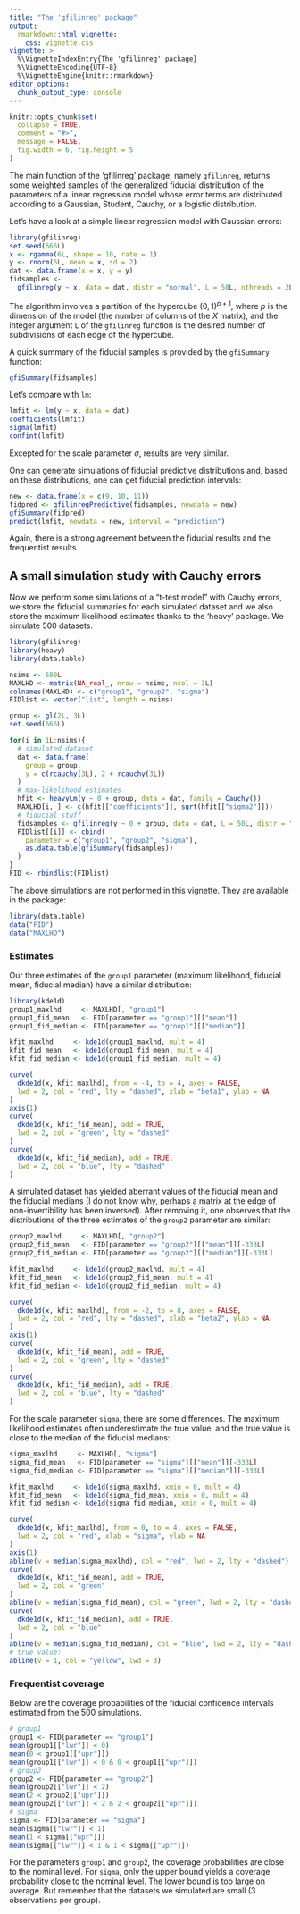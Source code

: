 ```yaml
---
title: "The 'gfilinreg' package"
output: 
  rmarkdown::html_vignette:
    css: vignette.css
vignette: >
  %\VignetteIndexEntry{The 'gfilinreg' package}
  %\VignetteEncoding{UTF-8}
  %\VignetteEngine{knitr::rmarkdown}
editor_options: 
  chunk_output_type: console
---
```


```r
knitr::opts_chunk$set(
  collapse = TRUE,
  comment = "#>",
  message = FALSE,
  fig.width = 6, fig.height = 5
)
```

The main function of the 'gfilinreg' package, namely `gfilinreg`, returns some 
weighted samples of the generalized fiducial distribution of the parameters of 
a linear regression model whose error terms are distributed according to a 
Gaussian, Student, Cauchy, or a logistic distribution.

Let's have a look at a simple linear regression model with Gaussian errors:

```r
library(gfilinreg)
set.seed(666L)
x <- rgamma(6L, shape = 10, rate = 1)
y <- rnorm(6L, mean = x, sd = 2)
dat <- data.frame(x = x, y = y)
fidsamples <- 
  gfilinreg(y ~ x, data = dat, distr = "normal", L = 50L, nthreads = 2L)
```

The algorithm involves a partition of the hypercube ${(0,1)}^{p+1}$, where $p$ 
is the dimension of the model (the number of columns of the $X$ matrix), and 
the integer argument `L` of the `gfilinreg` function is the desired number of 
subdivisions of each edge of the hypercube.

A quick summary of the fiducial samples is provided by the `gfiSummary` 
function: 

```r
gfiSummary(fidsamples)
```

Let's compare with `lm`:

```r
lmfit <- lm(y ~ x, data = dat)
coefficients(lmfit)
sigma(lmfit)
confint(lmfit)
```

Excepted for the scale parameter $\sigma$, results are very similar.

One can generate simulations of fiducial predictive distributions and, based on 
these distributions, one can get fiducial prediction intervals:

```r
new <- data.frame(x = c(9, 10, 11))
fidpred <- gfilinregPredictive(fidsamples, newdata = new)
gfiSummary(fidpred)
predict(lmfit, newdata = new, interval = "prediction")
```

Again, there is a strong agreement between the fiducial results and the 
frequentist results.


## A small simulation study with Cauchy errors

Now we perform some simulations of a "t-test model" with Cauchy errors, we 
store the fiducial summaries for each simulated dataset and we also store the 
maximum likelihood estimates thanks to the 'heavy' package. We simulate $500$ 
datasets.

```r
library(gfilinreg)
library(heavy)
library(data.table)

nsims <- 500L
MAXLHD <- matrix(NA_real_, nrow = nsims, ncol = 3L)
colnames(MAXLHD) <- c("group1", "group2", "sigma")
FIDlist <- vector("list", length = nsims)

group <- gl(2L, 3L)
set.seed(666L)

for(i in 1L:nsims){
  # simulated dataset
  dat <- data.frame(
    group = group,
    y = c(rcauchy(3L), 2 + rcauchy(3L))
  )
  # max-likelihood estimates
  hfit <- heavyLm(y ~ 0 + group, data = dat, family = Cauchy())
  MAXLHD[i, ] <- c(hfit[["coefficients"]], sqrt(hfit[["sigma2"]]))
  # fiducial stuff
  fidsamples <- gfilinreg(y ~ 0 + group, data = dat, L = 50L, distr = "cauchy")
  FIDlist[[i]] <- cbind(
    parameter = c("group1", "group2", "sigma"), 
    as.data.table(gfiSummary(fidsamples))
  )
}
FID <- rbindlist(FIDlist)
```

The above simulations are not performed in this vignette. They are available in 
the package:

```r
library(data.table)
data("FID")
data("MAXLHD")
```


### Estimates

Our three estimates of the `group1` parameter (maximum likelihood, 
fiducial mean, fiducial median) have a similar distribution:

```r
library(kde1d)
group1_maxlhd     <- MAXLHD[, "group1"]
group1_fid_mean   <- FID[parameter == "group1"][["mean"]]
group1_fid_median <- FID[parameter == "group1"][["median"]]

kfit_maxlhd     <- kde1d(group1_maxlhd, mult = 4)
kfit_fid_mean   <- kde1d(group1_fid_mean, mult = 4)
kfit_fid_median <- kde1d(group1_fid_median, mult = 4)

curve(
  dkde1d(x, kfit_maxlhd), from = -4, to = 4, axes = FALSE,
  lwd = 2, col = "red", lty = "dashed", xlab = "beta1", ylab = NA
)
axis(1)
curve(
  dkde1d(x, kfit_fid_mean), add = TRUE, 
  lwd = 2, col = "green", lty = "dashed"
)
curve(
  dkde1d(x, kfit_fid_median), add = TRUE, 
  lwd = 2, col = "blue", lty = "dashed"
)
```

A simulated dataset has yielded aberrant values of the fiducial mean and the 
fiducial medians (I do not know why, perhaps a matrix at the edge of 
non-invertibility has been inversed). After removing it, one observes that the
distributions of the three estimates of the `group2` parameter are similar:

```r
group2_maxlhd     <- MAXLHD[, "group2"]
group2_fid_mean   <- FID[parameter == "group2"][["mean"]][-333L]
group2_fid_median <- FID[parameter == "group2"][["median"]][-333L]

kfit_maxlhd     <- kde1d(group2_maxlhd, mult = 4)
kfit_fid_mean   <- kde1d(group2_fid_mean, mult = 4)
kfit_fid_median <- kde1d(group2_fid_median, mult = 4)

curve(
  dkde1d(x, kfit_maxlhd), from = -2, to = 8, axes = FALSE,
  lwd = 2, col = "red", lty = "dashed", xlab = "beta2", ylab = NA
)
axis(1)
curve(
  dkde1d(x, kfit_fid_mean), add = TRUE, 
  lwd = 2, col = "green", lty = "dashed"
)
curve(
  dkde1d(x, kfit_fid_median), add = TRUE, 
  lwd = 2, col = "blue", lty = "dashed"
)
```

For the scale parameter `sigma`, there are some differences. The maximum 
likelihood estimates often underestimate the true value, and the true value is 
close to the median of the fiducial medians: 

```r
sigma_maxlhd     <- MAXLHD[, "sigma"]
sigma_fid_mean   <- FID[parameter == "sigma"][["mean"]][-333L]
sigma_fid_median <- FID[parameter == "sigma"][["median"]][-333L]

kfit_maxlhd     <- kde1d(sigma_maxlhd, xmin = 0, mult = 4)
kfit_fid_mean   <- kde1d(sigma_fid_mean, xmin = 0, mult = 4)
kfit_fid_median <- kde1d(sigma_fid_median, xmin = 0, mult = 4)

curve(
  dkde1d(x, kfit_maxlhd), from = 0, to = 4, axes = FALSE,
  lwd = 2, col = "red", xlab = "sigma", ylab = NA
)
axis(1)
abline(v = median(sigma_maxlhd), col = "red", lwd = 2, lty = "dashed")
curve(
  dkde1d(x, kfit_fid_mean), add = TRUE, 
  lwd = 2, col = "green"
)
abline(v = median(sigma_fid_mean), col = "green", lwd = 2, lty = "dashed")
curve(
  dkde1d(x, kfit_fid_median), add = TRUE, 
  lwd = 2, col = "blue"
)
abline(v = median(sigma_fid_median), col = "blue", lwd = 2, lty = "dashed")
# true value:
abline(v = 1, col = "yellow", lwd = 3)
```

### Frequentist coverage

Below are the coverage probabilities of the fiducial confidence intervals 
estimated from the $500$ simulations.

```r
# group1
group1 <- FID[parameter == "group1"]
mean(group1[["lwr"]] < 0)
mean(0 < group1[["upr"]])
mean(group1[["lwr"]] < 0 & 0 < group1[["upr"]])
# group2
group2 <- FID[parameter == "group2"]
mean(group2[["lwr"]] < 2)
mean(2 < group2[["upr"]])
mean(group2[["lwr"]] < 2 & 2 < group2[["upr"]])
# sigma
sigma <- FID[parameter == "sigma"]
mean(sigma[["lwr"]] < 1)
mean(1 < sigma[["upr"]])
mean(sigma[["lwr"]] < 1 & 1 < sigma[["upr"]])
```

For the parameters `group1` and `group2`, the coverage probabilities are close 
to the nominal level. For `sigma`, only the upper bound yields a coverage 
probability close to the nominal level. The lower bound is too large on average. 
But remember that the datasets we simulated are small ($3$ observations per 
group).

